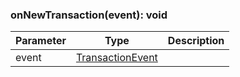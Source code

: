 

### onNewTransaction(event): void



| Parameter       | Type |  Description |
| --------------- | -------- | -------- |
| event | [TransactionEvent](#transactionevent) |   |

